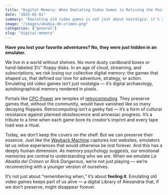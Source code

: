 ```yaml
---
title: "Digital Memory: When Emulating Video Games is Reliving the Past"
date: "2025-05-01"
summary: "Emulating old video games is not just about nostalgia: it's about preserving our collective digital memory and reliving a part of ourselves."
image: "/images/abadia-de-crimen.png" 
categories: ["general"]
slug: "digital-memory"
---
```


**Have you lost your favorite adventures? No, they were just hidden in an emulator.**

We live in a world without shelves. No more dusty cardboard boxes or hand-labeled 3½” floppy disks. In an age of cloud, streaming, and subscriptions, we risk losing our collective digital memory: the games that shaped us, that defined our love for adventure, strategy, or action. Emulating old video games isn’t just nostalgia — it’s digital archaeology, autobiographical memory rendered in pixels.

Portals like [CPC-Power](https://www.cpc-power.com/index.php?page=detail&num=298) are temples of [retrocomputing](https://en.wikipedia.org/wiki/Retrocomputing). They preserve games that, without the community, would have vanished like so many decaying floppies. Retrocomputing isn’t a geeky fad — it’s a form of cultural resistance against planned obsolescence and amnesiac progress. It’s a tribute to a time when each game bore its creator’s imprint and every tape load was a ritual.

Today, we don’t keep the covers on the shelf. But we can preserve their essence. Just like the [Wayback Machine](https://en.wikipedia.org/wiki/Wayback_Machine) captures lost websites, emulators let us relive experiences that would otherwise be lost forever. And this has a deeply human dimension. As memory psychology suggests, our emotional memories are central to understanding who we are. When we emulate *La Abadía del Crimen* or *Rick Dangerous*, we’re not just playing — we’re reconnecting with a younger version of ourselves.

It’s not just about “remembering when,” it’s about **feeling it**. Emulating old video games keeps part of us alive — a digital Library of Alexandria that, if we don’t preserve, might disappear forever.
